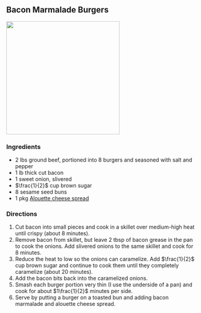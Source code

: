 ## Bacon Marmalade Burgers

![](bacon_marmalade_burgers/burgers.jpeg){width="300"}

### Ingredients
- $2$ lbs ground beef, portioned into $8$ burgers and seasoned with salt and pepper
- $1$ lb thick cut bacon
- $1$ sweet onion, slivered
- $\frac{1}{2}$ cup brown sugar
- $8$ sesame seed buns
- $1$ pkg [Alouette cheese spread](https://www.kroger.com/p/alouette-garlic-herb-soft-spreadable-cheese/0007144830014?fulfillment=PICKUP&storecode=01600621&&cid=shp_adw_shopl_.FY23.01_search_ent_conv_lia_corelia_kroger_g_lia_shop_acq_evgn_ship_all_roas_deli&gclid=Cj0KCQiA6rCgBhDVARIsAK1kGPJxmr-45Ox-J_PqG65vHUoXBX-TFPwEPjpnpYg4Po-GhQAFiM1vPgoaAnAeEALw_wcB&gclsrc=aw.ds)

### Directions
1. Cut bacon into small pieces and cook in a skillet over medium-high heat until crispy (about $8$ minutes).
1. Remove bacon from skillet, but leave $2$ tbsp of bacon grease in the pan to cook the onions.  Add slivered onions to the same skillet and cook for $8$ minutes.
1. Reduce the heat to low so the onions can caramelize.  Add $\frac{1}{2}$ cup brown sugar and continue to cook them until they completely caramelize (about $20$ minutes).
1. Add the bacon bits back into the caramelized onions.
1. Smash each burger portion very thin (I use the underside of a pan) and cook for about $1\frac{1}{2}$ minutes per side.
1. Serve by putting a burger on a toasted bun and adding bacon marmalade and alouette cheese spread.
